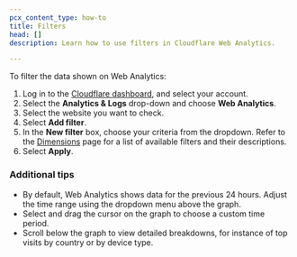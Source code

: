 ```yaml
---
pcx_content_type: how-to
title: Filters
head: []
description: Learn how to use filters in Cloudflare Web Analytics.

---
```


To filter the data shown on Web Analytics:

1. Log in to the [Cloudflare dashboard](https://dash.cloudflare.com/login), and select your account.
2. Select the **Analytics & Logs** drop-down and choose **Web Analytics**.
3. Select the website you want to check.
4. Select **Add filter**.
5. In the **New filter** box, choose your criteria from the dropdown. Refer to the [Dimensions](/web-analytics/data-metrics/dimensions/) page for a list of available filters and their descriptions.
6. Select **Apply**.

### Additional tips

- By default, Web Analytics shows data for the previous 24 hours. Adjust the time range using the dropdown menu above the graph.
- Select and drag the cursor on the graph to choose a custom time period.
- Scroll below the graph to view detailed breakdowns, for instance of top visits by country or by device type.